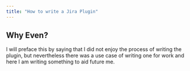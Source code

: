 ```yaml
---
title: "How to write a Jira Plugin"
---
```


<h2 className="text-xl pb-2 font-semibold">Why Even?</h2>

I will preface this by saying that I did not enjoy the process of writing the plugin, but nevertheless there was a use case of writing one for work and here I am writing something to aid future me.
